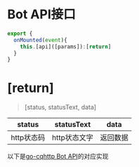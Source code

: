 # Bot API接口

```typescript filename="demo.js" {3} copy
export {
  onMounted(event){
    this.[api]([params]):[return]
  }
}
```
# [return]
> [status, statusText, data]

status|statusText|data
------|----------|----
http状态码|http状态文字|返回数据


以下是[go-cqhttp Bot API](https://docs.go-cqhttp.org/api/#%E5%93%8D%E5%BA%94%E8%AF%B4%E6%98%8E)的对应实现
